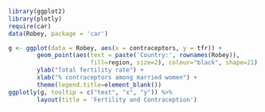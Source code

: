 ```r
library(ggplot2)
library(plotly)
require(car)
data(Robey, package = 'car')
```

```r
g <- ggplot(data = Robey, aes(x = contraceptors, y = tfr)) +
        geom_point(aes(text = paste('Country:', rownames(Robey)), 
                       fill=region, size=2), colour="black", shape=21) +
        ylab("Total fertility rate") +
        xlab("% contraceptors among married women") + 
        theme(legend.title=element_blank())
ggplotly(g, tooltip = c("text", "x", "y")) %>%
        layout(title = 'Fertility and Contraception')
```

